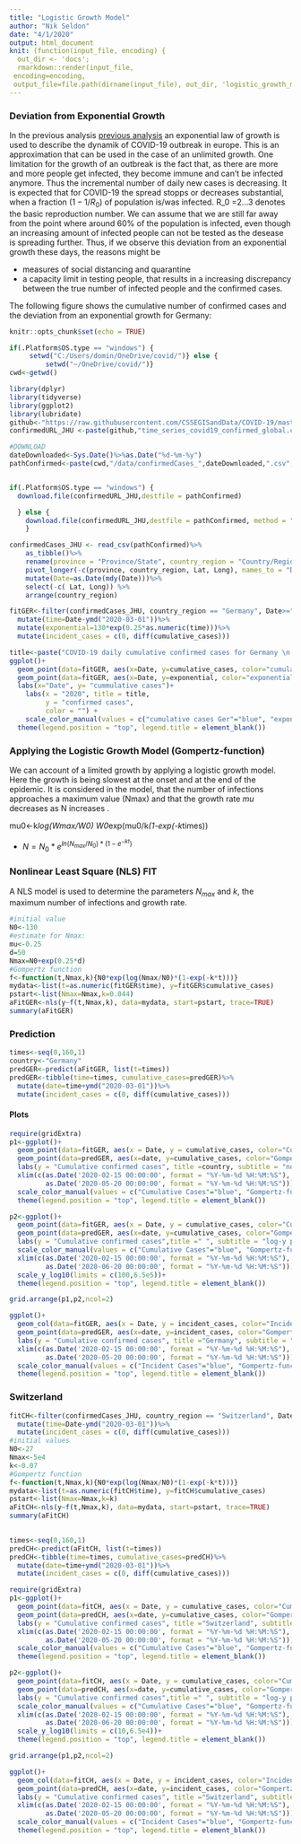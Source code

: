 ```yaml
---
title: "Logistic Growth Model"
author: "Nik Seldon"
date: "4/1/2020"
output: html_document
knit: (function(input_file, encoding) {
  out_dir <- 'docs';
  rmarkdown::render(input_file,
 encoding=encoding,
 output_file=file.path(dirname(input_file), out_dir, 'logistic_growth_model.html'))})
---
```


### Deviation from Exponential Growth

In the previous analysis [previous analysis](https://nikseldon.github.io/COVID-19-Analysis/) an exponential law of growth is used to describe the dynamik of COVID-19 outbreak in europe. This is an approximation that can be used in the case of an unlimited growth. One limitation for the growth of an outbreak is the fact that, as there are more and more people get infected, they become immune and can't be infected anymore. Thus the incremental number of daily new cases is decreasing. It is expected that for COVID-19 the spread stopps or decreases substantial, when a fraction $(1-1/R_0)$ of population is/was infected. R_0 =2...3 denotes the basic reproduction number. We can assume that we are still far away from the point where around 60% of the population is infected, even though an increasing amount of infected people can not be tested as the desease is spreading further. 
Thus, if we observe this deviation from an exponential growth these days, the reasons might be 

* measures of social distancing and quarantine
* a capacity limit in testing people, that results in a increasing discrepancy between the true number of infected people and the confirmed cases.

The following figure shows the cumulative number of confirmed cases and the deviation from an exponential growth for Germany:

```r
knitr::opts_chunk$set(echo = TRUE)
```

```r
if(.Platform$OS.type == "windows") {
     setwd("C:/Users/domin/OneDrive/covid/")} else {
         setwd("~/OneDrive/covid/")}
cwd<-getwd()
```

```r
library(dplyr)
library(tidyverse)
library(ggplot2)
library(lubridate)
github<-"https://raw.githubusercontent.com/CSSEGISandData/COVID-19/master/csse_covid_19_data/csse_covid_19_time_series/"
confirmedURL_JHU <-paste(github,"time_series_covid19_confirmed_global.csv?accessType=DOWNLOAD", sep="")
```


```r
#DOWNLOAD
dateDownloaded<-Sys.Date()%>%as.Date("%d-%m-%y")
pathConfirmed<-paste(cwd,"/data/confirmedCases_",dateDownloaded,".csv",sep="")


if(.Platform$OS.type == "windows") {
  download.file(confirmedURL_JHU,destfile = pathConfirmed)

  } else { 
    download.file(confirmedURL_JHU,destfile = pathConfirmed, method = "curl")
    }
```

```r
confirmedCases_JHU <- read_csv(pathConfirmed)%>%
    as_tibble()%>%
    rename(province = "Province/State", country_region = "Country/Region")%>% 
    pivot_longer(-c(province, country_region, Lat, Long), names_to = "Date", values_to = "cumulative_cases") %>% 
    mutate(Date=as.Date(mdy(Date)))%>%
    select(-c( Lat, Long)) %>%
    arrange(country_region)
```




```r
fitGER<-filter(confirmedCases_JHU, country_region == "Germany", Date>="2020-03-01")%>%
  mutate(time=Date-ymd("2020-03-01"))%>%
  mutate(exponential=130*exp(0.25*as.numeric(time)))%>%
  mutate(incident_cases = c(0, diff(cumulative_cases)))
```

```r
title<-paste("COVID-19 daily cumulative confirmed cases for Germany \n data downloaded from Johns Hopkins University: ", dateDownloaded)
ggplot()+
  geom_point(data=fitGER, aes(x=Date, y=cumulative_cases, color="cumulative cases Ger"))+
  geom_point(data=fitGER, aes(x=Date, y=exponential, color="exponential law"),pch=1 )+
  labs(x="Date", y= "cummulative cases")+
    labs(x = "2020", title = title,
         y = "confirmed cases",
         color = "") +
    scale_color_manual(values = c("cumulative cases Ger"="blue", "exponential law"="red"))+
  theme(legend.position = "top", legend.title = element_blank())
```


### Applying  the Logistic Growth Model (Gompertz-function)

We can account of a limited growth by applying a logistic growth model. Here the growth is being slowest at the onset and at the end of the epidemic. It is considered in the model, that the number of infections approaches a maximum value (Nmax) and that the growth rate $mu$ decreases as N increases .

mu0<-k*log(Wmax/W0)
W0*exp(mu0/k*(1-exp(-k*times))

* $N=N_0*e^{ln(N_{max}/N_0)*(1-e^{-kt})}$ 


### Nonlinear Least Square (NLS) FIT

A NLS model is used to determine the parameters $N_{max}$ and $k$, the maximum number of infections and growth rate. 

```r
#initial value
N0<-130
#estimate for Nmax:
mu<-0.25
d=50
Nmax=N0+exp(0.25*d)
#Gompertz function
f<-function(t,Nmax,k){N0*exp(log(Nmax/N0)*(1-exp(-k*t)))}
mydata<-list(t=as.numeric(fitGER$time), y=fitGER$cumulative_cases)
pstart<-list(Nmax=Nmax,k=0.044)
aFitGER<-nls(y~f(t,Nmax,k), data=mydata, start=pstart, trace=TRUE)
summary(aFitGER)
```

### Prediction
```r
times<-seq(0,160,1)
country<-"Germany"
predGER<-predict(aFitGER, list(t=times))
predGER<-tibble(time=times, cumulative_cases=predGER)%>%
  mutate(date=time+ymd("2020-03-01"))%>%
  mutate(incident_cases = c(0, diff(cumulative_cases)))
```

#### Plots
```r
require(gridExtra)
p1<-ggplot()+ 
  geom_point(data=fitGER, aes(x = Date, y = cumulative_cases, color="Cumulative Cases"), pch=21, cex=2)+
  geom_point(data=predGER, aes(x=date, y=cumulative_cases, color="Gompertz-function"), pch=3, cex=.5)+
  labs(y = "Cumulative confirmed cases", title =country, subtitle = "normal plot") +
  xlim(c(as.Date('2020-02-15 00:00:00', format = "%Y-%m-%d %H:%M:%S"),
         as.Date('2020-05-20 00:00:00', format = "%Y-%m-%d %H:%M:%S")))+
  scale_color_manual(values = c("Cumulative Cases"="blue", "Gompertz-function"="red"))+
  theme(legend.position = "top", legend.title = element_blank())

p2<-ggplot()+ 
  geom_point(data=fitGER, aes(x = Date, y = cumulative_cases, color="Cumulative Cases"), pch=21, cex=2)+
  geom_point(data=predGER, aes(x=date, y=cumulative_cases, color="Gompertz-function"), pch=3, cex=.5)+
  labs(y = "Cumulative confirmed cases",title =" ", subtitle = "log-y plot") +
  scale_color_manual(values = c("Cumulative Cases"="blue", "Gompertz-function"="red"))+
  xlim(c(as.Date('2020-02-15 00:00:00', format = "%Y-%m-%d %H:%M:%S"),
         as.Date('2020-06-20 00:00:00', format = "%Y-%m-%d %H:%M:%S")))+
  scale_y_log10(limits = c(100,6.5e5))+
  theme(legend.position = "top", legend.title = element_blank())

grid.arrange(p1,p2,ncol=2)
```


```r
ggplot()+ 
  geom_col(data=fitGER, aes(x = Date, y = incident_cases, color="Incident Cases"), alpha=0.5)+
  geom_point(data=predGER, aes(x=date, y=incident_cases, color="Gompertz-function"), pch=3, cex=.5)+
  labs(y = "Cumulative confirmed cases", title ="Germany", subtitle = "normal plot") +
  xlim(c(as.Date('2020-02-15 00:00:00', format = "%Y-%m-%d %H:%M:%S"),
         as.Date('2020-05-20 00:00:00', format = "%Y-%m-%d %H:%M:%S")))+
  scale_color_manual(values = c("Incident Cases"="blue", "Gompertz-function"="red"))+
  theme(legend.position = "top", legend.title = element_blank())
```


### Switzerland

```r
fitCH<-filter(confirmedCases_JHU, country_region == "Switzerland", Date>="2020-03-01")%>%
  mutate(time=Date-ymd("2020-03-01"))%>%
  mutate(incident_cases = c(0, diff(cumulative_cases)))
#initial values
N0<-27
Nmax<-5e4
k<-0.07
#Gompertz function
f<-function(t,Nmax,k){N0*exp(log(Nmax/N0)*(1-exp(-k*t)))}
mydata<-list(t=as.numeric(fitCH$time), y=fitCH$cumulative_cases)
pstart<-list(Nmax=Nmax,k=k)
aFitCH<-nls(y~f(t,Nmax,k), data=mydata, start=pstart, trace=TRUE)
summary(aFitCH)
  
```

```r
times<-seq(0,160,1)
predCH<-predict(aFitCH, list(t=times))
predCH<-tibble(time=times, cumulative_cases=predCH)%>%
  mutate(date=time+ymd("2020-03-01"))%>%
  mutate(incident_cases = c(0, diff(cumulative_cases)))
```

```r
require(gridExtra)
p1<-ggplot()+ 
  geom_point(data=fitCH, aes(x = Date, y = cumulative_cases, color="Cumulative Cases"), pch=21, cex=2)+
  geom_point(data=predCH, aes(x=date, y=cumulative_cases, color="Gompertz-function"), pch=3, cex=.5)+
  labs(y = "Cumulative confirmed cases", title ="Switzerland", subtitle = "normal plot") +
  xlim(c(as.Date('2020-02-15 00:00:00', format = "%Y-%m-%d %H:%M:%S"),
         as.Date('2020-05-20 00:00:00', format = "%Y-%m-%d %H:%M:%S")))+
  scale_color_manual(values = c("Cumulative Cases"="blue", "Gompertz-function"="red"))+
  theme(legend.position = "top", legend.title = element_blank())

p2<-ggplot()+ 
  geom_point(data=fitCH, aes(x = Date, y = cumulative_cases, color="Cumulative Cases"), pch=21, cex=2)+
  geom_point(data=predCH, aes(x=date, y=cumulative_cases, color="Gompertz-function"), pch=3, cex=.5)+
  labs(y = "Cumulative confirmed cases",title =" ", subtitle = "log-y plot") +
  scale_color_manual(values = c("Cumulative Cases"="blue", "Gompertz-function"="red"))+
  xlim(c(as.Date('2020-02-15 00:00:00', format = "%Y-%m-%d %H:%M:%S"),
         as.Date('2020-06-20 00:00:00', format = "%Y-%m-%d %H:%M:%S")))+
  scale_y_log10(limits = c(10,6.5e4))+
  theme(legend.position = "top", legend.title = element_blank())

grid.arrange(p1,p2,ncol=2)
```


```r
ggplot()+ 
  geom_col(data=fitCH, aes(x = Date, y = incident_cases, color="Incident Cases"), alpha=0.5)+
  geom_point(data=predCH, aes(x=date, y=incident_cases, color="Gompertz-function"), pch=3, cex=.5)+
  labs(y = "Cumulative confirmed cases", title ="Switzerland", subtitle = "normal plot") +
  xlim(c(as.Date('2020-02-15 00:00:00', format = "%Y-%m-%d %H:%M:%S"),
         as.Date('2020-05-20 00:00:00', format = "%Y-%m-%d %H:%M:%S")))+
  scale_color_manual(values = c("Incident Cases"="blue", "Gompertz-function"="red"))+
  theme(legend.position = "top", legend.title = element_blank())
```

